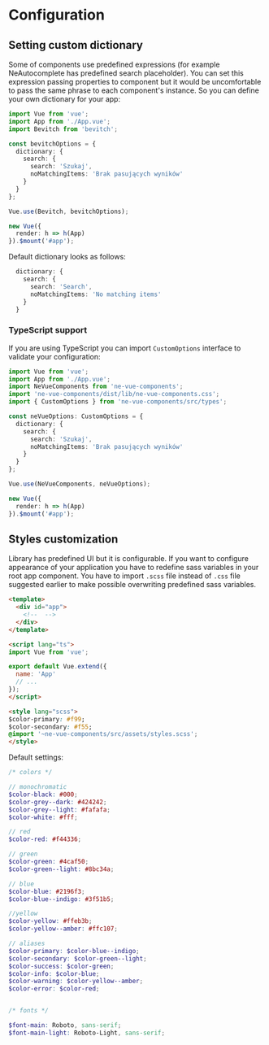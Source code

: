 
<Meta title="Getting started|Configuration" />

# Configuration

## Setting custom dictionary

Some of components use predefined expressions (for example NeAutocomplete has predefined search placeholder). You can set this expression passing properties to component but it would be uncomfortable to pass the same phrase to each component's instance.
So you can define your own dictionary for your app:

```ts
import Vue from 'vue';
import App from './App.vue';
import Bevitch from 'bevitch';

const bevitchOptions = {
  dictionary: {
    search: {
      search: 'Szukaj', 
      noMatchingItems: 'Brak pasujących wyników'
    }
  }
};

Vue.use(Bevitch, bevitchOptions);

new Vue({
  render: h => h(App)
}).$mount('#app');

```

Default dictionary looks as follows:
```ts
  dictionary: {
    search: {
      search: 'Search',
      noMatchingItems: 'No matching items'
    }
  }
```

### TypeScript support

If you are using TypeScript you can import `CustomOptions` interface to validate your configuration:

```ts
import Vue from 'vue';
import App from './App.vue';
import NeVueComponents from 'ne-vue-components';
import 'ne-vue-components/dist/lib/ne-vue-components.css';
import { CustomOptions } from 'ne-vue-components/src/types';

const neVueOptions: CustomOptions = {
  dictionary: {
    search: {
      search: 'Szukaj', 
      noMatchingItems: 'Brak pasujących wyników'
    }
  }
};

Vue.use(NeVueComponents, neVueOptions);

new Vue({
  render: h => h(App)
}).$mount('#app');

```

## Styles customization

Library has predefined UI but it is configurable.
If you want to configure appearance of your application you have to redefine sass variables in your root app component.
You have to import `.scss` file instead of `.css` file suggested earlier to make possible overwriting predefined sass variables.

```html
<template>
  <div id="app">
    <!--  -->
  </div>
</template>

<script lang="ts">
import Vue from 'vue';

export default Vue.extend({
  name: 'App'
  // ...
});
</script>

<style lang="scss">
$color-primary: #f99;
$color-secondary: #f55;
@import '~ne-vue-components/src/assets/styles.scss';
</style>
```

Default settings:
```scss
/* colors */

// monochromatic
$color-black: #000;
$color-grey--dark: #424242;
$color-grey--light: #fafafa;
$color-white: #fff;

// red
$color-red: #f44336;

// green
$color-green: #4caf50;
$color-green--light: #8bc34a;

// blue
$color-blue: #2196f3;
$color-blue--indigo: #3f51b5;

//yellow
$color-yellow: #ffeb3b;
$color-yellow--amber: #ffc107;

// aliases
$color-primary: $color-blue--indigo;
$color-secondary: $color-green--light;
$color-success: $color-green;
$color-info: $color-blue;
$color-warning: $color-yellow--amber;
$color-error: $color-red;


/* fonts */

$font-main: Roboto, sans-serif;
$font-main-light: Roboto-Light, sans-serif;
```






